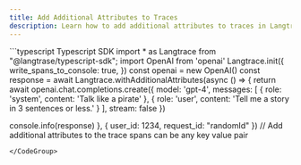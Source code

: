 ```yaml
---
title: Add Additional Attributes to Traces
description: Learn how to add additional attributes to traces in Langtrace You can add additional attributes to traces in Langtrace by simply wrapping your code with the `withAdditionalAttributes` function. This will add the specified attributes to the trace spans.
---
```


<CodeGroup>
```typescript Typescript SDK
import * as Langtrace from "@langtrase/typescript-sdk";
import OpenAI from 'openai'
Langtrace.init({
  write_spans_to_console: true,
})
const openai = new OpenAI()
const response = await Langtrace.withAdditionalAttributes(async () => {
  return await openai.chat.completions.create({
    model: 'gpt-4',
    messages: [
      { role: 'system', content: 'Talk like a pirate' },
      { role: 'user', content: 'Tell me a story in 3 sentences or less.' }
    ],
    stream: false
  })

  console.info(response)
}, { user_id: 1234, request_id: "randomId" }) // Add additional attributes to the trace spans can be any key value pair
```
</CodeGroup>